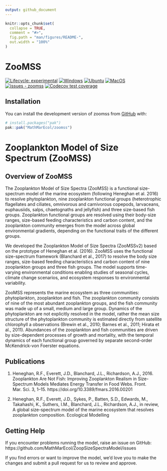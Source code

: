 ```yaml
---
output: github_document
---
```


<!-- README.md is generated from README.Rmd. Please edit that file -->

```r
knitr::opts_chunk$set(
  collapse = TRUE,
  comment = "#>",
  fig.path = "man/figures/README-",
  out.width = "100%"
)
```

# ZooMSS

<!-- # planktonr <a href='https://github.com/MathMarEcol/zoomss'><img src='man/figures/planktonr.png' align="right" width="139px" /></a> -->
<!-- badges: start -->
[![Lifecycle: experimental](https://img.shields.io/badge/lifecycle-experimental-orange.svg)](https://lifecycle.r-lib.org/articles/stages.html#experimental)
[![Windows](https://github.com/MathMarEcol/zoomss/actions/workflows/Windows.yaml/badge.svg)](https://github.com/MathMarEcol/zoomss/actions/workflows/Windows.yaml)
[![Ubuntu](https://github.com/MathMarEcol/zoomss/actions/workflows/Ubuntu.yaml/badge.svg)](https://github.com/MathMarEcol/zoomss/actions/workflows/Ubuntu.yaml)
[![MacOS](https://github.com/MathMarEcol/zoomss/actions/workflows/MacOS.yaml/badge.svg)](https://github.com/MathMarEcol/zoomss/actions/workflows/MacOS.yaml)
[![issues - zoomss](https://img.shields.io/github/issues/MathMarEcol/zoomss)](https://github.com/MathMarEcol/zoomss/issues)
[![Codecov test coverage](https://codecov.io/gh/MathMarEcol/zoomss/graph/badge.svg)](https://app.codecov.io/gh/MathMarEcol/zoomss)
<!-- badges: end -->

## Installation

You can install the development version of zoomss from [GitHub](https://github.com/) with:

``` r
# install.packages("pak")
pak::pak("MathMarEcol/zoomss")
```

# Zooplankton Model of Size Spectrum (ZooMSS)

## Overview of ZooMSS

The Zooplankton Model of Size Spectra (ZooMSS) is a functional size-spectrum model of the marine ecosystem (following Heneghan et al. 2016) to resolve phytoplankton, nine zooplankton functional groups (heterotrophic flagellates and ciliates, omnivorous and carnivorous copepods, larvaceans, euphausiids, salps, chaetognaths and jellyfish) and three size-based fish groups. Zooplankton functional groups are resolved using their body-size ranges, size-based feeding characteristics and carbon content, and the zooplankton community emerges from the model across global environmental gradients, depending on the functional traits of the different groups.

We developed the Zooplankton Model of Size Spectra (ZooMSSv2) based on the prototype of Heneghan et al. (2016). ZooMSS uses the functional size-spectrum framework (Blanchard et al., 2017) to resolve the body size ranges, size-based feeding characteristics and carbon content of nine zooplankton groups and three fish groups. The model supports time-varying environmental conditions enabling studies of seasonal cycles, climate change scenarios, and ecosystem responses to environmental variability.

ZooMSS represents the marine ecosystem as three communities: phytoplankton, zooplankton and fish. The zooplankton community consists of nine of the most abundant zooplankton groups, and the fish community was made up of a small, medium and large group. Dynamics of the phytoplankton are not explicitly resolved in the model, rather the mean size structure of the phytoplankton community is estimated directly from satellite chlorophyll a observations (Brewin et al., 2010; Barnes et al., 2011; Hirata et al., 2011). Abundances of the zooplankton and fish communities are driven by size-dependent processes of growth and mortality, with the temporal dynamics of each functional group governed by separate second-order McKendrick-von Foerster equations.


## Publications

1. Heneghan, R.F., Everett, J.D., Blanchard, J.L., Richardson, A.J., 2016. Zooplankton Are Not Fish: Improving Zooplankton Realism in Size-Spectrum Models Mediates Energy Transfer in Food Webs. Front. Mar. Sci. 3, 1–15. https://doi.org/10.3389/fmars.2016.00201

2. Heneghan, R.F., Everett, J.D., Sykes, P., Batten, S.D., Edwards, M., Takahashi, K., Suthers, I.M., Blanchard, J.L., Richardson, A.J., in review, A global size-spectrum model of the marine ecosystem that resolves zooplankton composition. Ecological Modelling

## Getting Help

If you encounter problems running the model, raise an issue on GitHub: https://github.com/MathMarEcol/ZoopSizeSpectraModel/issues

If you find errors or want to improve the model, we'd love you to make the changes and submit a pull request for us to review and approve.

